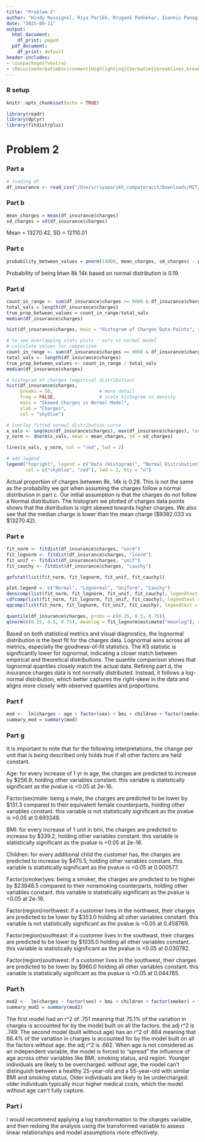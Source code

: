 ```yaml
---
title: "Problem 2"
author: "Hindy Rossignol, Riya Parikh, Mrugank Pednekar, Ioannis Panagiotopoulos"
date: "2025-09-11"
output:
  html_document:
    df_print: paged
  pdf_document:
    df_print: default
header-includes:
- \usepackage{fvextra}
- \RecustomVerbatimEnvironment{Highlighting}{Verbatim}{breaklines,breakanywhere}
---
```



### R setup
```r
knitr::opts_chunk$set(echo = TRUE) 
```

```r
library(readr)
library(dplyr)
library(fitdistrplus)
```

# Problem 2
### Part a
```r
# loading df
df_insurance <- read_csv("/Users/riyaparikh_computeracct/Downloads/MIT/15.072_AdvancedAnalyticsEdge/deliverable1-analyticsedge-mit/Data/insurance.csv", show_col_types = FALSE)
```

### Part b
```r
mean_charges = mean(df_insurance$charges)
sd_charges = sd(df_insurance$charges)
```
Mean = 13270.42, SD = 12110.01

### Part c
```r
probability_between_values = pnorm(14000, mean_charges, sd_charges) - pnorm(8000, mean_charges, sd_charges)
```
Probability of being btwn 8k 14k based on normal distribution is 0.19.

### Part d
```r
count_in_range <- sum(df_insurance$charges >= 8000 & df_insurance$charges <= 14000)
total_vals = length(df_insurance$charges)
true_prop_between_values = count_in_range/total_vals
median(df_insurance$charges)

hist(df_insurance$charges, main = "Histogram of Charges Data Points", xlab = "Data Point Value", col = "skyblue")

# to see overlapping stats plots - ours vs normal model
# calculate values for comparison
count_in_range <- sum(df_insurance$charges >= 8000 & df_insurance$charges <= 14000)
total_vals <- length(df_insurance$charges)
true_prop_between_values <- count_in_range / total_vals
median(df_insurance$charges)

# histogram of charges (empirical distribution)
hist(df_insurance$charges, 
     breaks = 50,                 # more detail
     freq = FALSE,                # scale histogram to density
     main = "Skewed Charges vs Normal Model", 
     xlab = "Charges", 
     col = "skyblue")

# iverlay fitted normal distribution curve
x_vals <- seq(min(df_insurance$charges), max(df_insurance$charges), length.out = 1000)
y_norm <- dnorm(x_vals, mean = mean_charges, sd = sd_charges)

lines(x_vals, y_norm, col = "red", lwd = 2)

# add legend
legend("topright", legend = c("Data (Histogram)", "Normal Distribution"), 
       col = c("skyblue", "red"), lwd = 2, bty = "n")
```
Actual proportion of charges between 8k, 14k is 0.28. This is not the same as the probability we got when assuming the charges follow a normal distribution in part c. Our initial assumption is that the charges do not follow a Normal distribution. The histogram we plotted of charges data points shows that the distribution is right skewed towards higher charges. We also see that the median charge is lower than the mean charge ($9382.033 vs $13270.42).

### Part e
```r
fit_norm <- fitdist(df_insurance$charges, "norm")
fit_lognorm <- fitdist(df_insurance$charges, "lnorm")
fit_unif <- fitdist(df_insurance$charges, "unif")
fit_cauchy <- fitdist(df_insurance$charges, "cauchy")

gofstat(list(fit_norm, fit_lognorm, fit_unif, fit_cauchy))

plot.legend <- c("Normal", "Lognormal", "Uniform", "Cauchy")
denscomp(list(fit_norm, fit_lognorm, fit_unif, fit_cauchy), legendtext = plot.legend)
cdfcomp(list(fit_norm, fit_lognorm, fit_unif, fit_cauchy), legendtext = plot.legend)
qqcomp(list(fit_norm, fit_lognorm, fit_unif, fit_cauchy), legendtext = plot.legend)

quantile(df_insurance$charges, probs = c(0.25, 0.5, 0.75))
qlnorm(c(0.25, 0.5, 0.75), meanlog = fit_lognorm$estimate["meanlog"], sdlog = fit_lognorm$estimate["sdlog"])
```
Based on both statistical metrics and visual diagnostics, the lognormal distribution is the best fit for the charges data. Lognormal wins across all metrics, especially the goodness-of-fit statistics. The KS statistic is significantly lower for lognormal, indicating a closer match between empirical and theoretical distributions. The quantile comparison shows that lognormal quantiles closely match the actual data. Refining part d, the insurance charges data is not normally distributed. Instead, it follows a log-normal distribution, which better captures the right-skew in the data and aligns more closely with observed quantiles and proportions.

### Part f
```r
mod <-  lm(charges ~ age + factor(sex) + bmi + children + factor(smoker) + factor(region) , data = df_insurance)
summary_mod = summary(mod)
```

### Part g
It is important to note that for the following interpretations, the change per unit that is being described only holds true if all other factors are held constant. 

Age: for every increase of 1 yr in age, the charges are predicted to increase by $256.9, holding other variables constant. this variable is statistically significant as the pvalue is <0.05 at 2e-16.

Factor(sex)male: being a male, the charges are predicted to be lower by $131.3 compared to their equivalent female counterparts, holding other variables constant. this variable is not statistically significant as the pvalue is >0.05 at 0.693348.

BMI: for every increase of 1 unit in bmi, the charges are predicted to increase by $339.2, holding other variables constant. this variable is statistically significant as the pvalue is <0.05 at 2e-16.

Children: for every additional child the customer has, the charges are predicted to increase by $475.5, holding other variables constant. this variable is statistically significant as the pvalue is <0.05 at 0.000577.

Factor(smoker)yes: being a smoker, the charges are predicted to be higher by $23848.5 compared to their nonsmoking counterparts, holding other variables constant. this variable is statistically significant as the pvalue is <0.05 at 2e-16.

Factor(region)northwest: if a customer lives in the northwest, their charges are predicted to be lower by $353.0 holding all other variables constant. this variable is not statistically significant as the pvalue is <0.05 at 0.458769.

Factor(region)southeast: if a customer lives in the southeast, their charges are predicted to be lower by $1035.0 holding all other variables constant. this variable is statistically significant as the pvalue is <0.05 at 0.030782.

Factor(region)southwest:  if a customer lives in the southwest, their charges are predicted to be lower by $960.0 holding all other variables constant. this variable is statistically significant as the pvalue is <0.05 at 0.044765.

### Part h
```r
mod2 <-  lm(charges ~ factor(sex) + bmi + children + factor(smoker) + factor(region) , data = df_insurance)
summary_mod2 = summary(mod2)
```
The first model had an r^2 of .751 meaning that 75.1% of the variation in charges is accounted for by the model built on all the factors. the adj r^2 is .749.
The second model (built without age) has an r^2 of .664 meaning that 66.4% of the variation in charges is accounted for by the model built on all the factors without age. the adj r^2 is .662.
When age is not considered as an independent variable,  the model is forced to "spread" the influence of age across other variables like BMI, smoking status, and region. Younger individuals are likely to be overcharged: without age, the model can't distinguish between a healthy 25-year-old and a 55-year-old with similar BMI and smoking status. Older individuals are likely to be undercharged: older individuals typically incur higher medical costs, which the model without age can't fully capture.

### Part i
I would recommend applying a log transformation to the charges variable, and then redoing the analysis using the transformed variable to assess linear relationships and model assumptions more effectively.




















